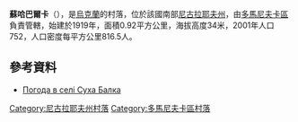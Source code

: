 {{coord|47|30|11|N|31|0|36|E|scale:100000|display=title}}

'''蘇哈巴爾卡'''（{{lang-uk|Суха Балка}}），是[[烏克蘭|烏克蘭]]的村落，位於該國南部[[尼古拉耶夫州|尼古拉耶夫州]]，由[[多馬尼夫卡區|多馬尼夫卡區]]負責管轄，始建於1919年，面積0.92平方公里，海拔高度34米，2001年人口752，人口密度每平方公里816.5人。

==參考資料==
* [http://weather.in.ua/ua/nikolaevskaja/25575 Погода в селі Суха Балка] {{Wayback|url=http://weather.in.ua/ua/nikolaevskaja/25575 |date=20160606160125 }}

[[Category:尼古拉耶夫州村落|Category:尼古拉耶夫州村落]]
[[Category:多馬尼夫卡區村落|Category:多馬尼夫卡區村落]]


{{Mykolaiv-geo-stub}}